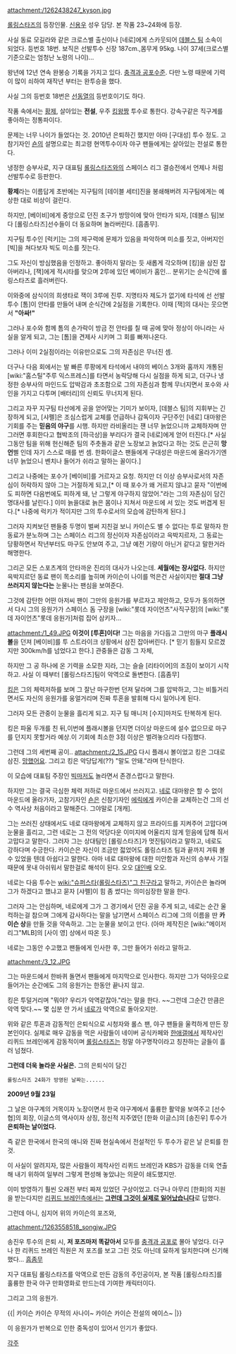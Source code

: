 attachment:/1262438247_kyson.jpg

[[롤링스타즈]]의 등장인물. [[신용우]] 성우 담당. 
본 작품 23~24화에 등장.

사실 동료 모길라와 같은 크로스별 출신이나 [네로]에게 스카웃되어 [[데블스 팀]] 소속이 되었다. 등번호 18번. 보직은 선발투수
신장 187cm.,몸무게 95kg. 나이 37세(크로스별 기준으로는 엄청난 노령의 나이)...

왕년에 12년 연속 완봉승 기록을 가지고 있다. [[충격과 공포]]수준. 다만 노령 때문에 기력이 많이 쇠하여 재작년 부터는 완투승을 했다.

사실 그의 등번호 18번은 [[선동열]]의 등번호이기도 하다.

작품 속에서는 [[황제]], 살아있는 '''전설''', 우주 [[킹왕짱]] 투수로 통한다.
강속구같은 직구계를 좋아하는 정통파이다.

문제는 너무 나이가 들었다는 것. 2010년 은퇴하긴 했지만 아마 [구대성] 투수 정도. 고참기자인 [[숀]]의 설명으로는 최고령 현역투수이자 야구 팬들에게는 살아있는 전설로 통한다.  

냉정한 승부사로, 지구 대표팀 [[롤링스타즈]]와의 스페이스 리그 결승전에서 언제나 처럼 선발투수로 등판한다.

{{{#!html
<div style="border: 3px solid Orange;padding:10px;margin-bottom:0px"><b style="font-size:18px">주의! 내용 누설이 있습니다.</b>

본 항목과 하위 항목은 <b>작품의 줄거리나 결말, 반전 요소를 설명하고 있습니다.</b>
작품의 내용 누설을 원하지 않는다면 이 문서를 닫아 주세요.</div>}}}


'''황제'''라는 이름답게 초반에는 지구팀의 [테이블 세터]진을 봉쇄해버려 지구팀에게는 예상한 대로 비상이 걸린다.

하지만, [베이비]에게 중앙으로 던진 초구가 방망이에 맞아 안타가 되자, [데블스 팀]보다 [롤링스타즈]선수들이 더 동요하며 놀라버린다. [흠좀무].

지구팀 투수인 [럭키]는 그의 제구력에 문제가 있음을 파악하며 미소를 짓고, 아버지인 [빅]을 쳐다보자 빅도 미소를 짓는다.

그도 자신이 방심했음을 인정하고. 좋아하지 말라는 듯 새롭게 각오하며 [킹]을 삼진 잡아버리나, [잭]에게 적시타를 맞으며 2루에 있던 베이비가 홈인... 분위기는 순식간에 롤링스타즈로 흘러버린다.

이와중에 삼식이의 희생타로 잭이 3루에 진루. 지명타자 제도가 없기에 타석에 선 선발투수 [톰]이 안타를 만들어 내며 순식간에 2실점을 기록한다. 이때 [잭]의 대사는 웃으면서  '''"아싸!"'''

그러나 포수와 함께 톰의 손가락이 방금 전 안타를 칠 때 공에 맞아 정상이 아니라는 사실을 알게 되고, 그는 [톰]을 견제사 시키며 그 회를 빠져나온다.

그러나 이미 2실점이라는 이유만으로도 그의 자존심은 무너진 셈.

더구나 다음 회에서는 발 빠른 루팡에게 타석에서 내야의 베이스 3개와 홈까지 개통된 [wiki:"홈스틸"주루 익스프레스]를 타면서 농락당해 다시 실점을 하게 되고, 더구나 냉정한 승부사의 마인드도 압박감과 초조함으로 그의 자존심과 함께 무너지면서 포수와 사인을 가지고 다투며 [배터리]의 신뢰도 무너지게 된다.

그리고 자꾸 지구팀 타선에게 공을 얻어맞는 기미가 보이자, [데블스 팀]의 지휘부는 긴장하게 되고, [샤펠]은 조심스럽게 교체를 언급하나 감독이자 구단주인 [네로] 대마왕은 기회를 주는 '''믿음의 야구'''를 시행. 하지만 라비올리는 쟨 너무 늙었으니까 교체하자며 안그러면 후회한다고 협박조의 [하극상]을 부리다가 결국 [네로]에게 얻어 터진다.[* 사실 그동안 팀을 위해 헌신해준 팀의 주춧돌과 같은 노장보고 늙었다고 하는 것도 은근히 '''망언'''삘 인데 자기 스스로 매를 번 셈. 한화이글스 팬들에게 구대성은 마운드에 올라가기엔 너무 늙었으니 벤치나 들어가 쉬라고 말하는 꼴이다.]  

그리고 나중에는 포수가 [베이비]를 거르자고 요청. 하지만 더 이상 승부사로서의 자존심이 허락하지 않아 그는 거절하게 되고,[* 이 때 포수가 왜 거르지 않냐고 묻자 "이번에도 피하면 다음번에도 피하게 돼, 난 그렇게 야구하지 않았어."라는 그의 자존심이 담긴 명대사를 날린다.] 이미 늙을대로 늙은 몸이나 지쳐서 마운드에 서 있는 것도 버겹게 된다.[* 나중에 럭키가 적이지만 그의 투수로서의 모습에 감탄하게 된다.]

그러자 지켜보던 팬들중 두명이 벌써 지친걸 보니 카이슨도 별 수 없다는 투로 말하자 한 동료가 분노하며 그는 스페이스 리그의 정신이자 자존심이라고 윽박지르자, 그 동료는 당황하면서 작년부터도 마구도 안보여 주고, 그냥 예전 기량이 아닌거 같다고 말한거라 해명한다.

그리곤 모든 스포츠계의 안타까운 진리의 대사가 나오는데. '''세월에는 장사없다.'''
하지만 윽박지르던 동료 팬이 목소리를 높히며 카이슨이 나이를 먹은건 사실이지만
'''절대 그냥 쓰러지지 않는다는''' 눈물나는 팬심을 보여준다.

그것에 감탄한 어떤 아저씨 팬이 그만의 응원가를 부르자고 제안하고, 모두가 동의하면서 다시 그의 응원가가 스페이스 돔 구장을 [wiki:"롯데 자이언츠"사직구장]의 [wiki:"롯데 자이언츠"롯데 응원가]처럼 집어 삼키자...

attachment:/1_49.JPG
'''이것이 [투혼]이다!'''
그는 마음을 가다듬고 그만의 마구 '''플래시볼'''을 던져 [베이비]를 투 스트라이크 상황에서 삼진 잡아버린다. [* 믿기 힘들지 모르겠지만 300km/h를 넘었다고 한다.] 관중들은 감동 그 자체,

하지만 그 공 하나에 온 기력을 소모한 지라, 그는 슬슬 [리타이어]의 조짐이 보이기 시작하고. 사실 이 때부터 [롤링스타즈]팀이 악역으로 돌변한다. [흠좀무]

[[킹]]은 그의 체력저하를 보며 그 잘난 마구한번 던져 달라며 그를 압박하고, 그는 비틀거리면서도 자신의 응원가를 웅얼거리며 진짜 투혼을 발휘해 다시 일어나게 된다.

그러자 모든 관중이 눈물을 흘리게 되고. 지구 팀 매니저 [수지]마저도 탄복하게 된다.

킹은 파울 두개를 친 뒤,이번에 플래시볼을 던지면 더이상 마운드에 설수 없으므로 마구를 던지지 못할거라 예상.이 기회에 최소한 3점 이상은 벌려놓으리라 다짐했다.

그런데 그의 세번째 공이..
attachment:/2_15.JPG
다시 플래시 볼이었고 킹은 그대로 삼진. [[망했어요]].
그리고 킹은 악당답게(??) "말도 안돼."라며 탄식한다.

이 모습에 대표팀 주장인 [[빅]]마저도 놀라면서 존경스럽다고 말한다.

하지만 그는 결국 극심한 체력 저하로 마운드에서 쓰러지고. [[네로]] 대마왕은 할 수 없이 마운드에 올라가자, 고참기자인 [[숀]]은 신참기자인 [[에릭]]에게 카이슨을 교체하는건 그의 선수 역사상 처음이라고 말해준다. 그야말로 [개캐].

그는 쓰러진 상태에서도 네로 대마왕에게 교체하지 않고 프라이드를 지켜주어 고맙다며 눈물을 흘리고, 그런 네로는 그 전의 악당다운 이미지에 어울리지 않게 믿음에 답해 줘서 고맙다고 말한다. 그러자 그는 상대팀인 [롤링스타즈]가 멋진팀이라고 말하고, 네로도 강하다며 수긍한다. 카이슨은 자신이 조금만 젋었어도 롤링스타즈 팀과 끝까지 겨뤄 볼 수 있었을 텐데 아쉽다고 말한다. 아마 네로 대마왕에 대한 미안함과 자신의 승부사 기질 때문에 못내 아쉬워서 말한걸로 해석이 된다. 오오 [[대인배]] 오오.

네로는 다음 투수는 [[wiki:"슈퍼스타(롤링스타즈)"그 친구]]라고 말하고, 카이슨은 놀라며 그가 하겠다고 했냐고 묻자 [샤펠]이 힘 좀 썼다는 의미심장한 말을 한다.

그러자 그는 안심하며, 네로에게 그가 그 경기에서 던진 공을 주게 되고, 네로는 순간 울컥하는걸 참으며 그에게 감사하다는 말을 남기면서 스페이스 리그에 그의 이름을 딴 '''카이슨 상'''을 만들 것을 약속하고. 그는 눈물을 보이고 만다. (아마 제작진은 [wiki:"메이저리그"MLB]의 [사이 영] 상에서 따온 듯.)
  
네로는 그동안 수고했고 팬들에게 인사한 후, 그만 들어가 쉬라고 말하고. 

attachment:/3_12.JPG

그는 마운드에서 한바퀴 돌면서 팬들에게 마지막으로 인사한다. 하지만 그가 덕아웃으로 들어가는 순간에도 그의 응원가는 한동안 끝나지 않고.

킹은 투덜거리며 "뭐야? 우리가 악역같잖아."라는 말을 한다. ~~그런데 그순간 만큼은 악역 맞다.~~ 몇 십분 안 가서 [[네로]]가 악역으로 돌아오지만.

위와 같은 투혼과 감동적인 은퇴식으로 시청자와 롤스 팬, 야구 팬들을 울컥하게 만든 장본인이다. 실제로 매우 감동을 먹은 사람들이 네이버 공식카페와 [[한애갤]]에서 제작사인 리퀴드 브레인에게 감동적이며 [[롤링스타즈]]는 정말 야구명작이라고 칭찬하는 글들이 흘러 넘쳤다.

'''그런데 더욱 놀라운 사실은.'''  그의 은퇴식이 담긴
 롤링스타즈 24화가 방영된 날짜는......

'''2009년 9월 23일'''

그 날은 야구계의 거목이자 노장이면서 한국 야구계에서 훌륭한 활약을 보여주고 [선수협]의 회장, 이글스의 역사이자 상징, 정신적 지주였던  [한화 이글스]의 [송진우] 투수가 '''은퇴하는 날이었다.'''

즉 같은 한국에서 한국의 애니와 진짜 현실속에서 전설적인 두 투수가 같은 날 은퇴를 한 것.

이 사실이 알려지자, 많은 사람들이 제작사인 리퀴드 브레인과 KBS가 감동을 더욱 연출해 내기 위하여 일부러 그렇게 편성해 놓았냐는 의문이 쇄도했지만.

이미 방영하기 훨씬 오래전 부터 짜져 있었던 구상이었고. 더구나 아무리 [한화]의 지원을 받는다지만 [[리퀴드 브레인]]측에서는 '''[[그런데 그것이 실제로 일어났습니다]]'''로 답했다.

그런데 아니, 심지어 위의 카이슨의 포즈와,

attachment:/1263558518_songjw.JPG

송진우 투수의 은퇴 시, '''저 포즈마저 똑같아서''' 모두를 [[충격과 공포]]로 몰아 넣었다. 더구나 한 리퀴드 브레인 직원은 저 포즈를 보고 그린 것도 아닌데 묘하게 일치한다며 신기해 했다... [[흠좀무]]

지구 대표팀 롤링스타즈를 악역으로 만든 감동의 주인공이자, 본 작품 [롤링스타즈]를 훌륭한 한국 야구 만화영화로 만드는데 기여한 캐릭터이다.

그리고 그의 응원가.
{{{#!html
<EMBED invokeURLs="false" autostart="false"  allowScriptAccess="never" allowNetworking="internal" enableHtmlAccess="false" AllowHtmlPopupwindow="false" style="LEFT: 137px; WIDTH: 300px; TOP: 1405px; HEIGHT: 45px" src=http://mediafile.paran.com/MEDIA_13646693/BLOG/201001/1263551617_1263551625029.mp3 width=300 height=45 type=application/octet-stream;charset=UTF-8 EnableContextMenu="false"/>}}}

{{|
카이슨 카이슨 무적의 사나이~ 카이슨 카이슨 전설의 에이스~
|}}

이 응원가가 반복으로 인한 중독성이 있어서 인기가 좋았다.

[[각주]]
